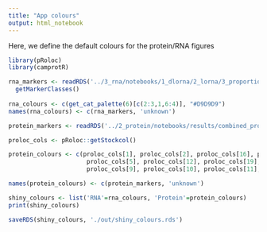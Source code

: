 ```yaml
---
title: "App colours"
output: html_notebook
---
```


Here, we define the default colours for the protein/RNA figures

```r
library(pRoloc)
library(camprotR)
```


```r

rna_markers <- readRDS('../3_rna/notebooks/1_dlorna/2_lorna/3_proportional_localisation/results/all_datasets_final.rds')$transcript$DMSO$corrected %>%
  getMarkerClasses()
  
rna_colours <- c(get_cat_palette(6)[c(2:3,1,6:4)], "#D9D9D9")
names(rna_colours) <- c(rna_markers, 'unknown')

```



```r
protein_markers <- readRDS('../2_protein/notebooks/results/combined_protein_res_finalised_markers.rds')$DMSO %>% getMarkerClasses()

proloc_cols <- pRoloc::getStockcol()

protein_colours <- c(proloc_cols[1], proloc_cols[2], proloc_cols[16], proloc_cols[30],
                      proloc_cols[5], proloc_cols[12], proloc_cols[19], proloc_cols[8],
                      proloc_cols[9], proloc_cols[10], proloc_cols[11], "#4D4D4D", "#D9D9D9")

names(protein_colours) <- c(protein_markers, 'unknown')


```


```r
shiny_colours <- list('RNA'=rna_colours, 'Protein'=protein_colours)
print(shiny_colours)
```
```r
saveRDS(shiny_colours, './out/shiny_colours.rds')
```


